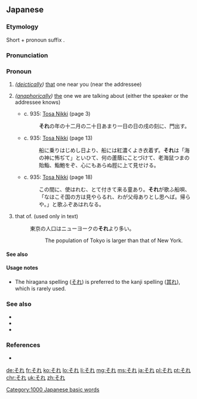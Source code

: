 ==Japanese==

===Etymology===
Short {{term|そ|so|id}} + pronoun suffix {{term|れ|re}}.

===Pronunciation===
{{ja-pron|acc=h}}

===Pronoun===
{{ja-pos|pronoun}}

# {{ja-def|其れ}} ''([[deictically]])'' [[that]] one near you (near the addressee)
# {{ja-def|其れ}} ''([[anaphorically]])'' [[the]] one we are talking about (either the speaker or the addressee knows)
#* c. 935: [[w:Tosa Nikki|Tosa Nikki]] (page 3)
#*: '''それ'''の年の十二月の二十日あまり一日の日の戌の刻に、門出す。
#* c. 935: [[w:Tosa Nikki|Tosa Nikki]] (page 13)
#*: 船に乗りはじめし日より、船には紅濃くよき衣着ず。'''それ'''は「海の神に怖ぢて」といひて、何の蘆蔭にことづけて、老海鼠つまの貽鮨、鮨鮑をぞ、心にもあらぬ脛に上て見せける。
#* c. 935: [[w:Tosa Nikki|Tosa Nikki]] (page 18)
#*: この間に、使はれむ、とて付きて来る童あり。'''それ'''が歌ふ船唄、「なほこそ国の方は見やらるれ、わが父母ありとし思へば。帰らや。」と歌ふぞあはれなる。
# that of. (used only in text)
#: 東京の人口はニューヨークの'''それ'''より多い。
#:: The population of Tokyo is larger than that of New York.

====See also====
{{Japanese demonstratives}}

====Usage notes====
* The hiragana spelling ([[それ]]) is preferred to the kanji spelling ([[其れ]]), which is rarely used.

===See also===
* {{ja-r|そこ}}
* {{ja-r|そち}}
* {{ja-r|そなた}}

===References===
* {{reference-book
  | last = Hasegawa
  | first = Masaharu
  | coauthors = Yūichirō Imanishi, Hiroshi Itō, Hiroshi Yoshioka
  | title = Shin Nihon Koten Bungaku Taikei 24: Tosa Nikki, Kagerō Nikki, Murasaki Shikibu Nikki, Sarashina Nikki
  | publisher = [[w:Iwanami Shoten Publishing|Iwanami Shoten]]
  | year = 1989
  | location = [[w:Tokyo|Tōkyō]]
  | id = ISBN 4-00-240024-7
}}

[[Category:1000 Japanese basic words]]

[[de:それ]]
[[fr:それ]]
[[ko:それ]]
[[lo:それ]]
[[li:それ]]
[[mg:それ]]
[[ms:それ]]
[[ja:それ]]
[[pl:それ]]
[[pt:それ]]
[[chr:それ]]
[[uk:それ]]
[[zh:それ]]